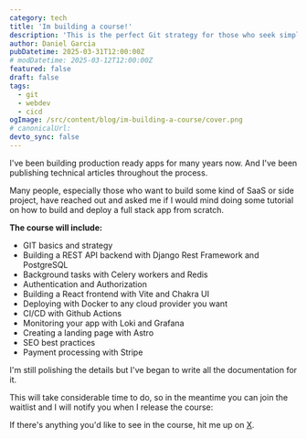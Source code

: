 ```yaml
---
category: tech
title: 'Im building a course!'
description: 'This is the perfect Git strategy for those who seek simplicity while still being able to continuously improve and deploy their code'
author: Daniel Garcia
pubDatetime: 2025-03-31T12:00:00Z
# modDatetime: 2025-03-12T12:00:00Z
featured: false
draft: false
tags:
  - git
  - webdev
  - cicd
ogImage: /src/content/blog/im-building-a-course/cover.png
# canonicalUrl:
devto_sync: false
---
```



I've been building production ready apps for many years now. And I've been publishing technical articles throughout the process.

Many people, especially those who want to build some kind of SaaS or side project, have reached out and asked me if I would mind doing some tutorial on how to build and deploy a full stack app from scratch.

**The course will include:**

- GIT basics and strategy
- Building a REST API backend with Django Rest Framework and PostgreSQL
- Background tasks with Celery workers and Redis
- Authentication and Authorization
- Building a React frontend with Vite and Chakra UI
- Deploying with Docker to any cloud provider you want
- CI/CD with Github Actions
- Monitoring your app with Loki and Grafana
- Creating a landing page with Astro
- SEO best practices
- Payment processing with Stripe

I'm still polishing the details but I've began to write all the documentation for it.

This will take considerable time to do, so in the meantime you can join the waitlist and I will notify you when I release the course:

<Waitlist client:visible />

If there's anything you'd like to see in the course, hit me up on [X](https://x.com/onticdani).

